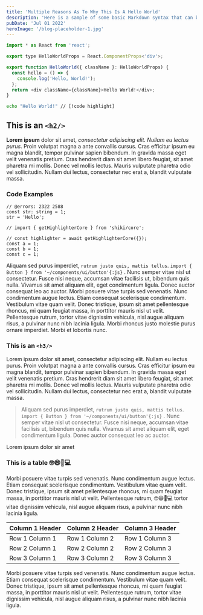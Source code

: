 ```yaml
---
title: 'Multiple Reasons As To Why This Is A Hello World'
description: 'Here is a sample of some basic Markdown syntax that can be used when writing Markdown content in Astro.'
pubDate: 'Jul 01 2022'
heroImage: '/blog-placeholder-1.jpg'
---
```


```js {2} showLineNumbers title="Just A Simple Code Block"
import * as React from 'react';

export type HelloWorldProps = React.ComponentProps<'div'>;

export function HelloWorld({ className }: HelloWorldProps) {
  const hello = () => {
    console.log('Hello, World!');
  };
  return <div className={className}>Hello World!</div>;
}
```

```bash
echo "Hello World!" // [!code highlight]
```

## This is an `<h2/>`

**Lorem ipsum** dolor sit amet, _consectetur adipiscing elit. Nullam eu lectus purus_. Proin volutpat magna a ante convallis cursus. Cras efficitur ipsum eu magna blandit, tempor pulvinar sapien bibendum.
In gravida massa eget velit venenatis pretium. Cras hendrerit diam sit amet libero feugiat, sit amet pharetra mi mollis.
Donec vel mollis lectus. Mauris vulputate pharetra odio vel sollicitudin. Nullam dui lectus, consectetur nec erat a, blandit vulputate massa.

### Code Examples

```tsx twoslash
// @errors: 2322 2588
const str: string = 1;
str = 'Hello';
```

```tsx twoslash
// import { getHighlighterCore } from 'shiki/core';

// const highlighter = await getHighlighterCore({});
const a = 1;
const b = 1;
const c = 1;
```

Aliquam sed purus imperdiet, `rutrum justo quis, mattis tellus`. `import { Button } from '~/components/ui/button'{:js}` . Nunc semper vitae nisl ut consectetur. Fusce nisi neque, accumsan vitae facilisis ut, bibendum quis nulla.
Vivamus sit amet aliquam elit, eget condimentum ligula. Donec auctor consequat leo ac auctor.
Morbi posuere vitae turpis sed venenatis. Nunc condimentum augue lectus. Etiam consequat scelerisque condimentum.
Vestibulum vitae quam velit. Donec tristique, ipsum sit amet pellentesque rhoncus, mi quam feugiat massa, in porttitor mauris nisl ut velit.
Pellentesque rutrum, tortor vitae dignissim vehicula, nisl augue aliquam risus, a pulvinar nunc nibh lacinia ligula. Morbi rhoncus justo molestie purus ornare imperdiet. Morbi et lobortis nunc.

### This is an `<h3/>`

Lorem ipsum dolor sit amet, consectetur adipiscing elit. Nullam eu lectus purus. Proin volutpat magna a ante convallis cursus. Cras efficitur ipsum eu magna blandit, tempor pulvinar sapien bibendum. In gravida massa eget velit venenatis pretium. Cras hendrerit diam sit amet libero feugiat, sit amet pharetra mi mollis. Donec vel mollis lectus. Mauris vulputate pharetra odio vel sollicitudin. Nullam dui lectus, consectetur nec erat a, blandit vulputate massa.

> Aliquam sed purus imperdiet, `rutrum justo quis, mattis tellus`. `import { Button } from '~/components/ui/button'{:js}` . Nunc semper vitae nisl ut consectetur. Fusce nisi neque, accumsan vitae facilisis ut, bibendum quis nulla.
> Vivamus sit amet aliquam elit, eget condimentum ligula. Donec auctor consequat leo ac auctor.

Lorem ipsum dolor sir amet

### This is a table :nerd_face::smile::cake::computer:

Morbi posuere vitae turpis sed venenatis. Nunc condimentum augue lectus. Etiam consequat scelerisque condimentum.
Vestibulum vitae quam velit. Donec tristique, ipsum sit amet pellentesque rhoncus, mi quam feugiat massa, in porttitor mauris nisl ut velit.
Pellentesque rutrum, :nerd_face::smile::cake::computer: tortor vitae dignissim vehicula, nisl augue aliquam risus, a pulvinar nunc nibh lacinia ligula.

| Column 1 Header | Column 2 Header | Column 3 Header |
| --------------- | --------------- | --------------- |
| Row 1 Column 1  | Row 1 Column 2  | Row 1 Column 3  |
| Row 2 Column 1  | Row 2 Column 2  | Row 2 Column 3  |
| Row 3 Column 1  | Row 3 Column 2  | Row 3 Column 3  |

Morbi posuere vitae turpis sed venenatis. Nunc condimentum augue lectus. Etiam consequat scelerisque condimentum.
Vestibulum vitae quam velit. Donec tristique, ipsum sit amet pellentesque rhoncus, mi quam feugiat massa, in porttitor mauris nisl ut velit.
Pellentesque rutrum, tortor vitae dignissim vehicula, nisl augue aliquam risus, a pulvinar nunc nibh lacinia ligula.
